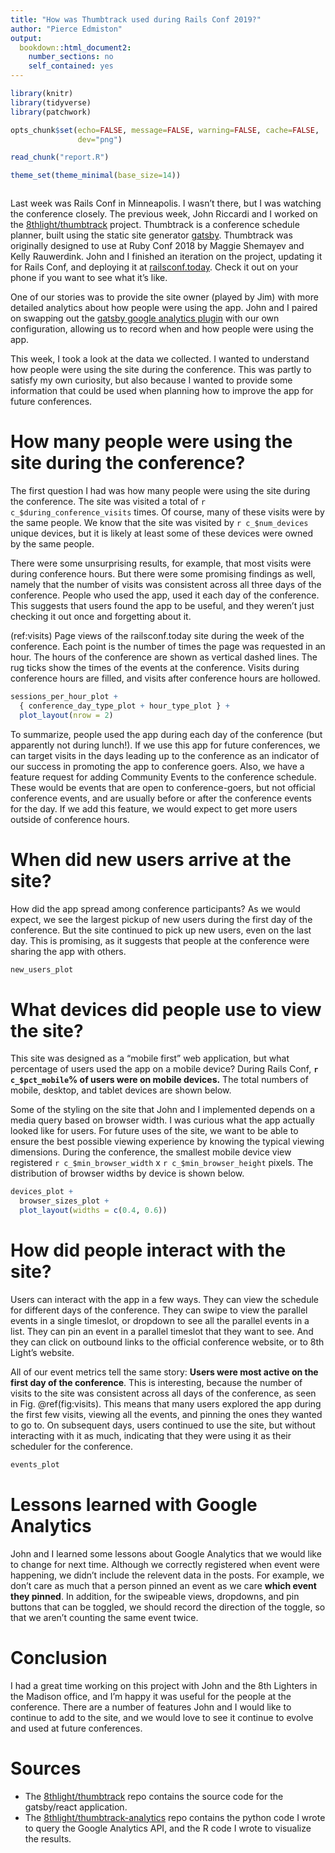 ```yaml
---
title: "How was Thumbtrack used during Rails Conf 2019?"
author: "Pierce Edmiston"
output:
  bookdown::html_document2:
    number_sections: no
    self_contained: yes
---
```

```r
library(knitr)
library(tidyverse)
library(patchwork)

opts_chunk$set(echo=FALSE, message=FALSE, warning=FALSE, cache=FALSE,
               dev="png")

read_chunk("report.R")

theme_set(theme_minimal(base_size=14))
```
```r
```

Last week was Rails Conf in Minneapolis. I wasn't there, but I was watching the
conference closely. The previous week, John Riccardi and I worked on the
[8thlight/thumbtrack](https://github.com/8thlight/thumbtrack) project.
Thumbtrack is a conference schedule planner, built using the static site
generator [gatsby](https://www.gatsbyjs.org/). Thumbtrack was originally
designed to use at
Ruby Conf 2018 by Maggie Shemayev and Kelly Rauwerdink. John and I finished an
iteration on the project, updating it for Rails Conf, and deploying it at
[railsconf.today](https://railsconf.today). Check it out on your phone if you
want to see what it's like.

One of our stories was to provide the site owner (played by Jim) with more
detailed analytics about how people were using the app. John and I paired on
swapping out the [gatsby google analytics
plugin](https://www.gatsbyjs.org/packages/gatsby-plugin-google-analytics/) with
our own configuration, allowing us to record when and how people were using the
app.

This week, I took a look at the data we collected. I wanted to understand how
people were using the site during the conference.  This was partly to satisfy my
own curiosity, but also because I wanted to provide some information that could 
be used when planning how to improve the app for future conferences.

# How many people were using the site during the conference?

The first question I had was how many people were using the site during the
conference. The site was visited a total of `r c_$during_conference_visits`
times.  Of course, many of these visits were by the same people. We know that
the site was visited by `r c_$num_devices` unique devices, but it is likely at
least some of these devices were owned by the same people.  <!-- We can surmise
that railsconf.today was visited by somewhat less than r c_$pct_of_conf% of the
people at a r c_$conf_size-person conference.-->

There were some unsurprising results, for example, that most visits were during
conference hours. But there were some promising findings as well, namely that
the number of visits was consistent across all three days of the conference.
People who used the app, used it each day of the conference. This suggests that
users found the app to be useful, and they weren't just checking it out once
and forgetting about it.

(ref:visits) Page views of the railsconf.today site during the week of the conference. Each point is the number of times the page was requested in an hour. The hours of the conference are shown as vertical dashed lines. The rug ticks show the times of the events at the conference. Visits during conference hours are filled, and visits after conference hours are hollowed.

```r
sessions_per_hour_plot +
  { conference_day_type_plot + hour_type_plot } +
  plot_layout(nrow = 2)
```

To summarize, people used the app during each day of the conference (but
apparently not during lunch!). If we use this app for future conferences, we can
target visits in the days leading up to the conference as an indicator of our
success in promoting the app to conference goers. Also, we have a feature
request for adding Community Events to the conference schedule. These would be
events that are open to conference-goers, but not official conference events,
and are usually before or after the conference events for the day. If we add
this feature, we would expect to get more users outside of conference hours.

# When did new users arrive at the site?

How did the app spread among conference participants? As we would expect, we see
the largest pickup of new users during the first day of the conference. But the
site continued to pick up new users, even on the last day. This is promising, as
it suggests that people at the conference were sharing the app with others.

```r
new_users_plot
```

# What devices did people use to view the site?

This site was designed as a "mobile first" web application, but what percentage
of users used the app on a mobile device? During Rails Conf, **`r c_$pct_mobile`%
of users were on mobile devices.** The total numbers of mobile, desktop, and
tablet devices are shown below.

Some of the styling on the site that John and I implemented depends on a media
query based on browser width. I was curious what the app actually looked like
for users. For future uses of the site, we want to be able to ensure the best
possible viewing experience by knowing the typical viewing dimensions. During
the conference, the smallest mobile device view registered
`r c_$min_browser_width` x `r c_$min_browser_height` pixels. The distribution of
browser widths by device is shown below.

```r
devices_plot +
  browser_sizes_plot +
  plot_layout(widths = c(0.4, 0.6))
```

# How did people interact with the site?

Users can interact with the app in a few ways. They can view the schedule for
different days of the conference. They can swipe to view the parallel events in
a single timeslot, or dropdown to see all the parallel events in a list. They
can pin an event in a parallel timeslot that they want to see. And they can
click on outbound links to the official conference website, or to 8th Light's
website.

All of our event metrics tell the same story: **Users were most active on the
first day of the conference**. This is interesting, because the number of visits
to the site was consistent across all days of the conference, as seen in Fig.
\@ref(fig:visits). This means that many users explored the app during the first
few visits, viewing all the events, and pinning the ones they wanted to go to.
On subsequent days, users continued to use the site, but without interacting
with it as much, indicating that they were using it as their scheduler for the
conference.

```r
events_plot
```

# Lessons learned with Google Analytics

John and I learned some lessons about Google Analytics that we would like to
change for next time. Although we correctly registered when event were
happening, we didn't include the relevent data in the posts. For example, we
don't care as much that a person pinned an event as we care **which event they
pinned**. In addition, for the swipeable views, dropdowns, and pin buttons that
can be toggled, we should record the direction of the toggle, so that we aren't
counting the same event twice.

# Conclusion

I had a great time working on this project with John and the 8th Lighters in the
Madison office, and I'm happy it was useful for the people at the conference.
There are a number of features John and I would like to continue to add to the
site, and we would love to see it continue to evolve and used at future
conferences.

# Sources

* The [8thlight/thumbtrack](https://github.com/8thlight/thumbtrack) repo contains the source
  code for the gatsby/react application.
* The [8thlight/thumbtrack-analytics](https://github.com/8thlight/thumbtrack-analytics) repo
  contains the python code I wrote to query the Google Analytics API, and the R code I wrote
  to visualize the results.
